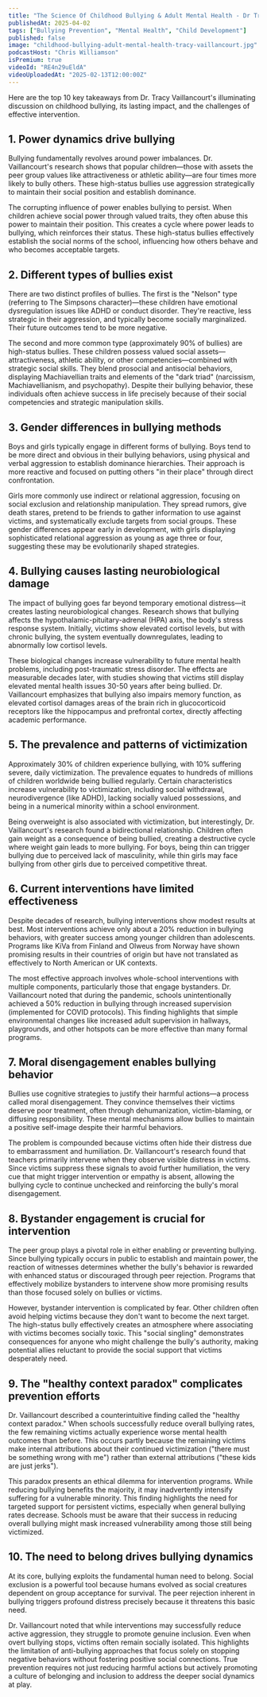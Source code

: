 ```yaml
---
title: "The Science Of Childhood Bullying & Adult Mental Health - Dr Tracy Vaillancourt"
publishedAt: 2025-04-02
tags: ["Bullying Prevention", "Mental Health", "Child Development"]
published: false
image: "childhood-bullying-adult-mental-health-tracy-vaillancourt.jpg"
podcastHost: "Chris Williamson"
isPremium: true
videoId: "RE4n29uEldA"
videoUploadedAt: "2025-02-13T12:00:00Z"
---
```



<PodcastSummaryPageLayout frontmatter={frontmatter}>

Here are the top 10 key takeaways from Dr. Tracy Vaillancourt's illuminating discussion on childhood bullying, its lasting impact, and the challenges of effective intervention.

## 1. Power dynamics drive bullying

Bullying fundamentally revolves around power imbalances. Dr. Vaillancourt's research shows that popular children—those with assets the peer group values like attractiveness or athletic ability—are four times more likely to bully others. These high-status bullies use aggression strategically to maintain their social position and establish dominance.

The corrupting influence of power enables bullying to persist. When children achieve social power through valued traits, they often abuse this power to maintain their position. This creates a cycle where power leads to bullying, which reinforces their status. These high-status bullies effectively establish the social norms of the school, influencing how others behave and who becomes acceptable targets.

## 2. Different types of bullies exist

There are two distinct profiles of bullies. The first is the "Nelson" type (referring to The Simpsons character)—these children have emotional dysregulation issues like ADHD or conduct disorder. They're reactive, less strategic in their aggression, and typically become socially marginalized. Their future outcomes tend to be more negative.

The second and more common type (approximately 90% of bullies) are high-status bullies. These children possess valued social assets—attractiveness, athletic ability, or other competencies—combined with strategic social skills. They blend prosocial and antisocial behaviors, displaying Machiavellian traits and elements of the "dark triad" (narcissism, Machiavellianism, and psychopathy). Despite their bullying behavior, these individuals often achieve success in life precisely because of their social competencies and strategic manipulation skills.

## 3. Gender differences in bullying methods

Boys and girls typically engage in different forms of bullying. Boys tend to be more direct and obvious in their bullying behaviors, using physical and verbal aggression to establish dominance hierarchies. Their approach is more reactive and focused on putting others "in their place" through direct confrontation.

Girls more commonly use indirect or relational aggression, focusing on social exclusion and relationship manipulation. They spread rumors, give death stares, pretend to be friends to gather information to use against victims, and systematically exclude targets from social groups. These gender differences appear early in development, with girls displaying sophisticated relational aggression as young as age three or four, suggesting these may be evolutionarily shaped strategies.

## 4. Bullying causes lasting neurobiological damage

The impact of bullying goes far beyond temporary emotional distress—it creates lasting neurobiological changes. Research shows that bullying affects the hypothalamic-pituitary-adrenal (HPA) axis, the body's stress response system. Initially, victims show elevated cortisol levels, but with chronic bullying, the system eventually downregulates, leading to abnormally low cortisol levels.

These biological changes increase vulnerability to future mental health problems, including post-traumatic stress disorder. The effects are measurable decades later, with studies showing that victims still display elevated mental health issues 30-50 years after being bullied. Dr. Vaillancourt emphasizes that bullying also impairs memory function, as elevated cortisol damages areas of the brain rich in glucocorticoid receptors like the hippocampus and prefrontal cortex, directly affecting academic performance.

## 5. The prevalence and patterns of victimization

Approximately 30% of children experience bullying, with 10% suffering severe, daily victimization. The prevalence equates to hundreds of millions of children worldwide being bullied regularly. Certain characteristics increase vulnerability to victimization, including social withdrawal, neurodivergence (like ADHD), lacking socially valued possessions, and being in a numerical minority within a school environment.

Being overweight is also associated with victimization, but interestingly, Dr. Vaillancourt's research found a bidirectional relationship. Children often gain weight as a consequence of being bullied, creating a destructive cycle where weight gain leads to more bullying. For boys, being thin can trigger bullying due to perceived lack of masculinity, while thin girls may face bullying from other girls due to perceived competitive threat.

## 6. Current interventions have limited effectiveness

Despite decades of research, bullying interventions show modest results at best. Most interventions achieve only about a 20% reduction in bullying behaviors, with greater success among younger children than adolescents. Programs like KiVa from Finland and Olweus from Norway have shown promising results in their countries of origin but have not translated as effectively to North American or UK contexts.

The most effective approach involves whole-school interventions with multiple components, particularly those that engage bystanders. Dr. Vaillancourt noted that during the pandemic, schools unintentionally achieved a 50% reduction in bullying through increased supervision (implemented for COVID protocols). This finding highlights that simple environmental changes like increased adult supervision in hallways, playgrounds, and other hotspots can be more effective than many formal programs.

## 7. Moral disengagement enables bullying behavior

Bullies use cognitive strategies to justify their harmful actions—a process called moral disengagement. They convince themselves their victims deserve poor treatment, often through dehumanization, victim-blaming, or diffusing responsibility. These mental mechanisms allow bullies to maintain a positive self-image despite their harmful behaviors.

The problem is compounded because victims often hide their distress due to embarrassment and humiliation. Dr. Vaillancourt's research found that teachers primarily intervene when they observe visible distress in victims. Since victims suppress these signals to avoid further humiliation, the very cue that might trigger intervention or empathy is absent, allowing the bullying cycle to continue unchecked and reinforcing the bully's moral disengagement.

## 8. Bystander engagement is crucial for intervention

The peer group plays a pivotal role in either enabling or preventing bullying. Since bullying typically occurs in public to establish and maintain power, the reaction of witnesses determines whether the bully's behavior is rewarded with enhanced status or discouraged through peer rejection. Programs that effectively mobilize bystanders to intervene show more promising results than those focused solely on bullies or victims.

However, bystander intervention is complicated by fear. Other children often avoid helping victims because they don't want to become the next target. The high-status bully effectively creates an atmosphere where associating with victims becomes socially toxic. This "social singling" demonstrates consequences for anyone who might challenge the bully's authority, making potential allies reluctant to provide the social support that victims desperately need.

## 9. The "healthy context paradox" complicates prevention efforts

Dr. Vaillancourt described a counterintuitive finding called the "healthy context paradox." When schools successfully reduce overall bullying rates, the few remaining victims actually experience worse mental health outcomes than before. This occurs partly because the remaining victims make internal attributions about their continued victimization ("there must be something wrong with me") rather than external attributions ("these kids are just jerks").

This paradox presents an ethical dilemma for intervention programs. While reducing bullying benefits the majority, it may inadvertently intensify suffering for a vulnerable minority. This finding highlights the need for targeted support for persistent victims, especially when general bullying rates decrease. Schools must be aware that their success in reducing overall bullying might mask increased vulnerability among those still being victimized.

## 10. The need to belong drives bullying dynamics

At its core, bullying exploits the fundamental human need to belong. Social exclusion is a powerful tool because humans evolved as social creatures dependent on group acceptance for survival. The peer rejection inherent in bullying triggers profound distress precisely because it threatens this basic need.

Dr. Vaillancourt noted that while interventions may successfully reduce active aggression, they struggle to promote genuine inclusion. Even when overt bullying stops, victims often remain socially isolated. This highlights the limitation of anti-bullying approaches that focus solely on stopping negative behaviors without fostering positive social connections. True prevention requires not just reducing harmful actions but actively promoting a culture of belonging and inclusion to address the deeper social dynamics at play.

</PodcastSummaryPageLayout>
